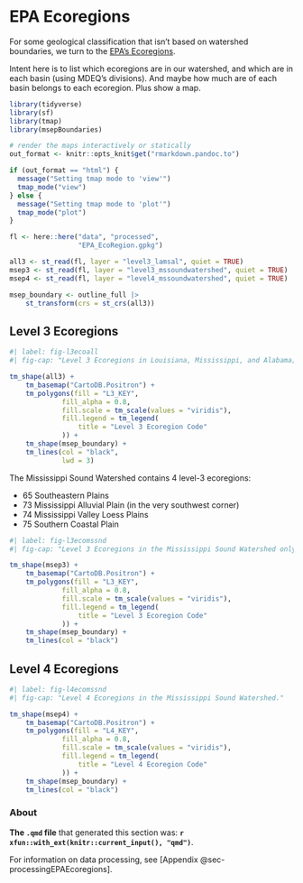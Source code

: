# EPA Ecoregions {#sec-EPAEcoregions}  

For some geological classification that isn't based on watershed boundaries, we turn to the [EPA's Ecoregions](https://www.epa.gov/eco-research/ecoregions).  


Intent here is to list which ecoregions are in our watershed, and which are in each basin (using MDEQ's divisions). And maybe how much are of each basin belongs to each ecoregion. Plus show a map.  

```r
library(tidyverse)
library(sf)
library(tmap)
library(msepBoundaries)

# render the maps interactively or statically
out_format <- knitr::opts_knit$get("rmarkdown.pandoc.to")

if (out_format == "html") {
  message("Setting tmap mode to 'view'")
  tmap_mode("view")
} else {
  message("Setting tmap mode to 'plot'")
  tmap_mode("plot")
}

```

```r

fl <- here::here("data", "processed",
                 "EPA_EcoRegion.gpkg")

all3 <- st_read(fl, layer = "level3_lamsal", quiet = TRUE)
msep3 <- st_read(fl, layer = "level3_mssoundwatershed", quiet = TRUE)
msep4 <- st_read(fl, layer = "level4_mssoundwatershed", quiet = TRUE)

msep_boundary <- outline_full |> 
    st_transform(crs = st_crs(all3))
```


## Level 3 Ecoregions  

```r
#| label: fig-l3ecoall
#| fig-cap: "Level 3 Ecoregions in Louisiana, Mississippi, and Alabama; the Mississippi Sound Watershed is outlined in black."

tm_shape(all3) +
    tm_basemap("CartoDB.Positron") +
    tm_polygons(fill = "L3_KEY",
             fill_alpha = 0.8,
             fill.scale = tm_scale(values = "viridis"),
             fill.legend = tm_legend(
                 title = "Level 3 Ecoregion Code"
             )) +
    tm_shape(msep_boundary) +
    tm_lines(col = "black",
             lwd = 3)
```

The Mississippi Sound Watershed contains 4 level-3 ecoregions:  

-  65 Southeastern Plains  
-  73 Mississippi Alluvial Plain  (in the very southwest corner)  
-  74 Mississippi Valley Loess Plains  
-  75 Southern Coastal Plain  

```r
#| label: fig-l3ecomssnd
#| fig-cap: "Level 3 Ecoregions in the Mississippi Sound Watershed only."

tm_shape(msep3) +
    tm_basemap("CartoDB.Positron") +
    tm_polygons(fill = "L3_KEY",
             fill_alpha = 0.8,
             fill.scale = tm_scale(values = "viridis"),
             fill.legend = tm_legend(
                 title = "Level 3 Ecoregion Code"
             )) +
    tm_shape(msep_boundary) +
    tm_lines(col = "black")
```


## Level 4 Ecoregions  

```r
#| label: fig-l4ecomssnd
#| fig-cap: "Level 4 Ecoregions in the Mississippi Sound Watershed."

tm_shape(msep4) +
    tm_basemap("CartoDB.Positron") +
    tm_polygons(fill = "L4_KEY",
             fill_alpha = 0.8,
             fill.scale = tm_scale(values = "viridis"),
             fill.legend = tm_legend(
                 title = "Level 4 Ecoregion Code"
             )) +
    tm_shape(msep_boundary) +
    tm_lines(col = "black") 
```


### About {.unnumbered}   

**The `.qmd` file** that generated this section was: **`r xfun::with_ext(knitr::current_input(), "qmd")`**. 

For information on data processing, see [Appendix @sec-processingEPAEcoregions].



